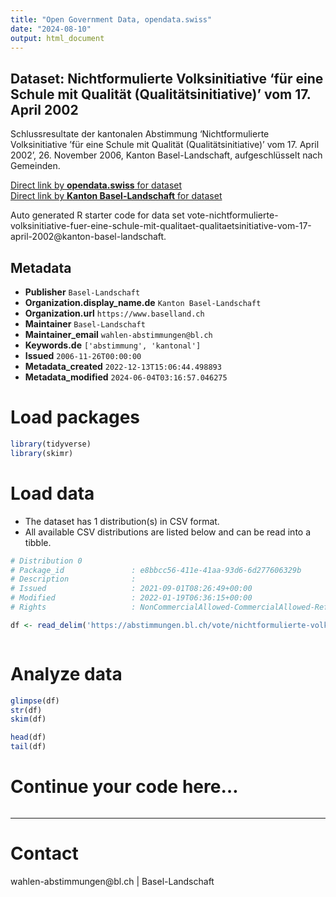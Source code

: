 ```yaml
---
title: "Open Government Data, opendata.swiss"
date: "2024-08-10"
output: html_document
---
```


## Dataset: Nichtformulierte Volksinitiative 'für eine Schule mit Qualität (Qualitätsinitiative)' vom 17. April 2002

Schlussresultate der kantonalen Abstimmung 'Nichtformulierte Volksinitiative 'für eine Schule mit Qualität (Qualitätsinitiative)' vom 17. April 2002', 26. November 2006, Kanton Basel-Landschaft, aufgeschlüsselt nach Gemeinden.

[Direct link by **opendata.swiss** for dataset](https://opendata.swiss/de/dataset/nichtformulierte-volksinitiative-fur-eine-schule-mit-qualitat-qualitatsinitiative-vom-17-a-2002)<br>
[Direct link by **Kanton Basel-Landschaft** for dataset](https://abstimmungen.bl.ch/vote/nichtformulierte-volksinitiative-fuer-eine-schule-mit-qualitaet-qualitaetsinitiative-vom-17-april-2002/data)

Auto generated R starter code for data set vote-nichtformulierte-volksinitiative-fuer-eine-schule-mit-qualitaet-qualitaetsinitiative-vom-17-april-2002@kanton-basel-landschaft.

## Metadata

- **Publisher** `Basel-Landschaft`
- **Organization.display_name.de** `Kanton Basel-Landschaft`
- **Organization.url** `https://www.baselland.ch`
- **Maintainer** `Basel-Landschaft`
- **Maintainer_email** `wahlen-abstimmungen@bl.ch`
- **Keywords.de** `['abstimmung', 'kantonal']`
- **Issued** `2006-11-26T00:00:00`
- **Metadata_created** `2022-12-13T15:06:44.498893`
- **Metadata_modified** `2024-06-04T03:16:57.046275`


# Load packages

```r

library(tidyverse)
library(skimr)

```

# Load data

-   The dataset has 1 distribution(s) in CSV format.
-   All available CSV distributions are listed below and can be read into a tibble.

```r

# Distribution 0
# Package_id               : e8bbcc56-411e-41aa-93d6-6d277606329b
# Description              : 
# Issued                   : 2021-09-01T08:26:49+00:00
# Modified                 : 2022-01-19T06:36:15+00:00
# Rights                   : NonCommercialAllowed-CommercialAllowed-ReferenceRequired

df <- read_delim('https://abstimmungen.bl.ch/vote/nichtformulierte-volksinitiative-fuer-eine-schule-mit-qualitaet-qualitaetsinitiative-vom-17-april-2002/data-csv')



```

# Analyze data

```r

glimpse(df)
str(df)
skim(df)

head(df)
tail(df)

```

# Continue your code here...

```r

```

------------------------------------------------------------------------

# Contact

wahlen-abstimmungen@bl.ch | Basel-Landschaft
